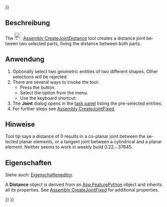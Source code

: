 <languages/>
{{UnfinishedDocu{{#translation:}}}}

<div lang="en" dir="ltr" class="mw-content-ltr">
{{Docnav
|[[Assembly_CreateJointBall|CreateJointBall]]
|[[Assembly_CreateJointParallel|CreateJointParallel]]
|[[Assembly_Workbench|Assembly]]
|IconL=Assembly_CreateJointBall.svg
|IconR=Assembly_CreateJointParallel.svg
|IconC=Workbench_Assembly.svg
}}
</div>

<div lang="en" dir="ltr" class="mw-content-ltr">
{{GuiCommand
|Name=Assembly CreateJointDistance
|MenuLocation=Assembly → Distance Joint
|Workbenches=[[Assembly_Workbench|Assembly]]
|Shortcut={{KEY|D}}
|Version=1.0
|SeeAlso=
}}
</div>

<span id="Description"></span>
==Beschreibung==

<div lang="en" dir="ltr" class="mw-content-ltr">
The [[Image:Assembly_CreateJointDistance.svg|24px]] [[Assembly_CreateJointDistance|Assembly CreateJointDistance]] tool creates a distance joint between two selected parts, fixing the distance between both parts.
</div>

<span id="Usage"></span>
==Anwendung==

<div lang="en" dir="ltr" class="mw-content-ltr">
# Optionally select two geometric entities of two different shapes. Other selections will be rejected.
# There are several ways to invoke the tool:
#* Press the {{Button|[[Image:Assembly_CreateJointDistance.svg|16px]] [[Assembly_CreateJointDistance|Distance Joint]]}} button.
#* Select the {{MenuCommand|Assembly → [[Image:Assembly_CreateJointDistance.svg|16px]] Distance Joint}} option from the menu.
#* Use the keyboard shortcut: {{KEY|D}}.
# The '''Joint''' dialog opens in the [[Task_panel|task panel]] listing the pre-selected entities.
# For further steps see [[Assembly_CreateJointFixed#Usage|Assembly CreateJointFixed]].
</div>

<span id="Notes"></span>
==Hinweise==

<div lang="en" dir="ltr" class="mw-content-ltr">
Tool tip says a distance of 0 results in a co-planar joint between the selected planar elements, or a tangent joint between a cylindrical and a planar element. Neither seems to work in weekly build 0.22.-.37645.
</div>

<span id="Properties"></span>
==Eigenschaften==

Siehe auch: [[Property_editor/de|Eigenschafteneditor]].

<div lang="en" dir="ltr" class="mw-content-ltr">
A '''Distance''' object is derived from an [[App_FeaturePython|App FeaturePython]] object and inherits all its properties. See [[Assembly_CreateJointFixed#Properties|Assembly CreateJointFixed]] for additional properties.
</div>


<div lang="en" dir="ltr" class="mw-content-ltr">
{{Docnav
|[[Assembly_CreateJointBall|CreateJointBall]]
|[[Assembly_CreateJointParallel|CreateJointParallel]]
|[[Assembly_Workbench|Assembly]]
|IconL=Assembly_CreateJointBall.svg
|IconR=Assembly_CreateJointParallel.svg
|IconC=Workbench_Assembly.svg
}}
</div>

{{Assembly_Tools_navi{{#translation:}}}}
{{Userdocnavi{{#translation:}}}}